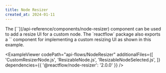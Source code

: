 ```yaml
---
title: Node Resizer
created_at: 2024-01-11
---
```



<ExampleLayout>
The [`<NodeResizer />`](/api-reference/components/node-resizer) component can be used to add a resize UI for a custom node. The `reactflow` package also exports a `<NodeResizeControl />` component for implementing a custom resizing UI as shown in this example.

<ExampleViewer
  codePath="api-flows/NodeResizer"
  additionalFiles={[
    'CustomResizerNode.js',
    'ResizableNode.js',
    'ResizableNodeSelected.js',
  ]}
  dependencies={{ '@reactflow/node-resizer': '2.0.0' }}
/>
</ExampleLayout>
